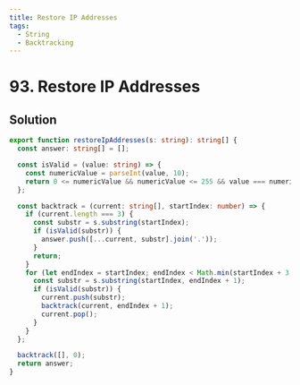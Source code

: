 ```yaml
---
title: Restore IP Addresses
tags:
  - String
  - Backtracking
---
```


# 93. Restore IP Addresses

<Badges>
  <LevelBadge level="medium" />
  <TopicBadge name="String" slug="string" />
  <TopicBadge name="Backtracking" slug="backtracking" />
</Badges>

## Solution

```typescript filename="solution.ts" copy
export function restoreIpAddresses(s: string): string[] {
  const answer: string[] = [];

  const isValid = (value: string) => {
    const numericValue = parseInt(value, 10);
    return 0 <= numericValue && numericValue <= 255 && value === numericValue.toString();
  };

  const backtrack = (current: string[], startIndex: number) => {
    if (current.length === 3) {
      const substr = s.substring(startIndex);
      if (isValid(substr)) {
        answer.push([...current, substr].join('.'));
      }
      return;
    }
    for (let endIndex = startIndex; endIndex < Math.min(startIndex + 3, s.length); endIndex++) {
      const substr = s.substring(startIndex, endIndex + 1);
      if (isValid(substr)) {
        current.push(substr);
        backtrack(current, endIndex + 1);
        current.pop();
      }
    }
  };

  backtrack([], 0);
  return answer;
}
```

<ProblemLink
  codingSite="leetcode"
  href="https://leetcode.com/problems/restore-ip-addresses"
  title="Restore IP Addresses"
/>
